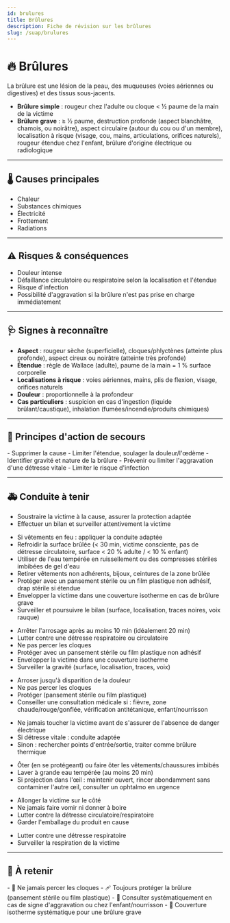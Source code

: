 ---
id: brulures
title: Brûlures
description: Fiche de révision sur les brûlures
slug: /suap/brulures
---


# 🔥 Brûlures

<Admonition type="info" title="Définition">
La brûlure est une lésion de la peau, des muqueuses (voies aériennes ou digestives) et des tissus sous-jacents.

- <strong>Brûlure simple</strong> : rougeur chez l'adulte ou cloque < ½ paume de la main de la victime
- <strong>Brûlure grave</strong> : ≥ ½ paume, destruction profonde (aspect blanchâtre, chamois, ou noirâtre), aspect circulaire (autour du cou ou d'un membre), localisation à risque (visage, cou, mains, articulations, orifices naturels), rougeur étendue chez l'enfant, brûlure d'origine électrique ou radiologique
</Admonition>

---

## 🌡️ Causes principales

- Chaleur
- Substances chimiques
- Électricité
- Frottement
- Radiations

---

## ⚠️ Risques & conséquences

- Douleur intense
- Défaillance circulatoire ou respiratoire selon la localisation et l'étendue
- Risque d'infection
- Possibilité d'aggravation si la brûlure n'est pas prise en charge immédiatement

---

## 🩺 Signes à reconnaître

- **Aspect** : rougeur sèche (superficielle), cloques/phlyctènes (atteinte plus profonde), aspect cireux ou noirâtre (atteinte très profonde)
- **Étendue** : règle de Wallace (adulte), paume de la main = 1 % surface corporelle
- **Localisations à risque** : voies aériennes, mains, plis de flexion, visage, orifices naturels
- **Douleur** : proportionnelle à la profondeur
- **Cas particuliers** : suspicion en cas d'ingestion (liquide brûlant/caustique), inhalation (fumées/incendie/produits chimiques)

---

## 🛟 Principes d'action de secours

<Admonition type="tip">
- Supprimer la cause
- Limiter l'étendue, soulager la douleur/l'œdème
- Identifier gravité et nature de la brûlure
- Prévenir ou limiter l'aggravation d'une détresse vitale
- Limiter le risque d'infection
</Admonition>

---

## 🚑 Conduite à tenir

<Tabs>
  <TabItem value="générale" label="📝 Générale">

  - Soustraire la victime à la cause, assurer la protection adaptée
  - Effectuer un bilan et surveiller attentivement la victime

  </TabItem>
  <TabItem value="thermique" label="🔥 Thermique">

  - Si vêtements en feu : appliquer la conduite adaptée
  - Refroidir la surface brûlée (< 30 min, victime consciente, pas de détresse circulatoire, surface < 20 % adulte / < 10 % enfant)
  - Utiliser de l'eau tempérée en ruissellement ou des compresses stériles imbibées de gel d'eau
  - Retirer vêtements non adhérents, bijoux, ceintures de la zone brûlée
  - Protéger avec un pansement stérile ou un film plastique non adhésif, drap stérile si étendue
  - Envelopper la victime dans une couverture isotherme en cas de brûlure grave
  - Surveiller et poursuivre le bilan (surface, localisation, traces noires, voix rauque)

  </TabItem>
  <TabItem value="grave" label="🚨 Grave">

  - Arrêter l'arrosage après au moins 10 min (idéalement 20 min)
  - Lutter contre une détresse respiratoire ou circulatoire
  - Ne pas percer les cloques
  - Protéger avec un pansement stérile ou film plastique non adhésif
  - Envelopper la victime dans une couverture isotherme
  - Surveiller la gravité (surface, localisation, traces, voix)

  </TabItem>
  <TabItem value="simple" label="✅ Simple">

  - Arroser jusqu'à disparition de la douleur
  - Ne pas percer les cloques
  - Protéger (pansement stérile ou film plastique)
  - Conseiller une consultation médicale si : fièvre, zone chaude/rouge/gonflée, vérification antitétanique, enfant/nourrisson

  </TabItem>
  <TabItem value="électrique" label="⚡ Électrique">

  - Ne jamais toucher la victime avant de s'assurer de l'absence de danger électrique
  - Si détresse vitale : conduite adaptée
  - Sinon : rechercher points d'entrée/sortie, traiter comme brûlure thermique

  </TabItem>
  <TabItem value="chimique" label="☣️ Chimique">

  - Ôter (en se protégeant) ou faire ôter les vêtements/chaussures imbibés
  - Laver à grande eau tempérée (au moins 20 min)
  - Si projection dans l'œil : maintenir ouvert, rincer abondamment sans contaminer l'autre œil, consulter un ophtalmo en urgence

  </TabItem>
  <TabItem value="interne-ingestion" label="🥤 Interne (ingestion)">

  - Allonger la victime sur le côté
  - Ne jamais faire vomir ni donner à boire
  - Lutter contre la détresse circulatoire/respiratoire
  - Garder l'emballage du produit en cause

  </TabItem>
  <TabItem value="interne-inhalation" label="💨 Interne (inhalation)">

  - Lutter contre une détresse respiratoire
  - Surveiller la respiration de la victime

  </TabItem>
</Tabs>

---

## 📝 À retenir

<Admonition type="caution">
- 🚫 Ne jamais percer les cloques
- 🩹 Toujours protéger la brûlure (pansement stérile ou film plastique)
- 👶 Consulter systématiquement en cas de signe d'aggravation ou chez l'enfant/nourrisson
- 🛌 Couverture isotherme systématique pour une brûlure grave
</Admonition>
